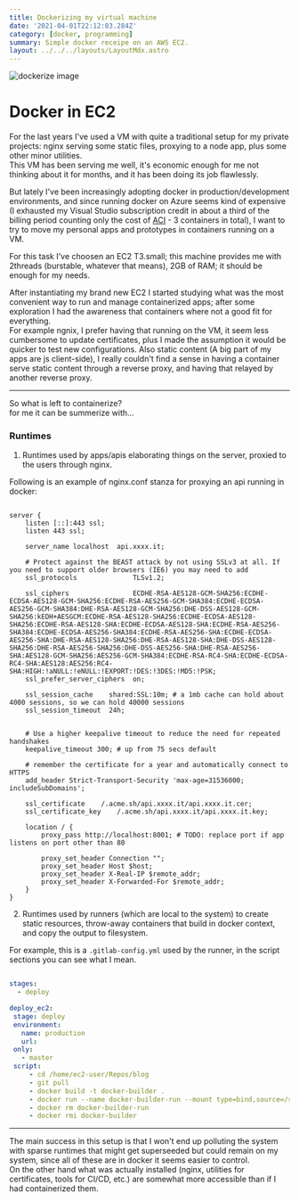 ```yaml
---
title: Dockerizing my virtual machine
date: '2021-04-01T22:12:03.284Z'
category: [docker, programming]
summary: Simple docker receipe on an AWS EC2.
layout: ../../../layouts/LayoutMdx.astro
---
```




<Image src={dockerize} alt='dockerize image'/>

# Docker in EC2

For the last years I've used a VM with quite a traditional setup for my private projects: nginx serving some static files, proxying to a node app, plus some other minor utilities.  
This VM has been serving me well, it's economic enough for me not thinking about it for months, and it has been doing its job flawlessly.

But lately I've been increasingly adopting docker in production/development environments, and since running docker on Azure seems kind of expensive (I exhausted my Visual Studio subscription credit in about a third of the billing period counting only the cost of [ACI](https://azure.microsoft.com/en-us/services/container-instances/) - 3 containers in total), I want to try to move my personal apps and prototypes in containers running on a VM.


For this task I've choosen an EC2 T3.small; this machine provides me with 2threads (burstable, whatever that means), 2GB of RAM; it should be enough for my needs. 


After instantiating my brand new EC2 I started studying what was the most convenient way to run and manage containerized apps; after some exploration I had the awareness that containers where not a good fit for everything.  
For example ngnix, I prefer having that running on the VM, it seem less cumbersome to update certificates, plus I made the assumption it would be quicker to test new configurations.
Also static content (A big part of my apps are js client-side), I really couldn't find a sense in having a container serve static content through a reverse proxy, and having that relayed by another reverse proxy.



--- 
So what is left to containerize?  
for me it can be summerize with...

### Runtimes

1. Runtimes used by apps/apis elaborating things on the server, proxied to the users through nginx.

Following is an example of nginx.conf stanza for proxying an api running in docker:
```nginx

server {
    listen [::]:443 ssl;
    listen 443 ssl;

    server_name localhost  api.xxxx.it;

    # Protect against the BEAST attack by not using SSLv3 at all. If you need to support older browsers (IE6) you may need to add
    ssl_protocols              TLSv1.2;

    ssl_ciphers                ECDHE-RSA-AES128-GCM-SHA256:ECDHE-ECDSA-AES128-GCM-SHA256:ECDHE-RSA-AES256-GCM-SHA384:ECDHE-ECDSA-AES256-GCM-SHA384:DHE-RSA-AES128-GCM-SHA256:DHE-DSS-AES128-GCM-SHA256:kEDH+AESGCM:ECDHE-RSA-AES128-SHA256:ECDHE-ECDSA-AES128-SHA256:ECDHE-RSA-AES128-SHA:ECDHE-ECDSA-AES128-SHA:ECDHE-RSA-AES256-SHA384:ECDHE-ECDSA-AES256-SHA384:ECDHE-RSA-AES256-SHA:ECDHE-ECDSA-AES256-SHA:DHE-RSA-AES128-SHA256:DHE-RSA-AES128-SHA:DHE-DSS-AES128-SHA256:DHE-RSA-AES256-SHA256:DHE-DSS-AES256-SHA:DHE-RSA-AES256-SHA:AES128-GCM-SHA256:AES256-GCM-SHA384:ECDHE-RSA-RC4-SHA:ECDHE-ECDSA-RC4-SHA:AES128:AES256:RC4-SHA:HIGH:!aNULL:!eNULL:!EXPORT:!DES:!3DES:!MD5:!PSK;
    ssl_prefer_server_ciphers  on;

    ssl_session_cache    shared:SSL:10m; # a 1mb cache can hold about 4000 sessions, so we can hold 40000 sessions
    ssl_session_timeout  24h;


    # Use a higher keepalive timeout to reduce the need for repeated handshakes
    keepalive_timeout 300; # up from 75 secs default

    # remember the certificate for a year and automatically connect to HTTPS
    add_header Strict-Transport-Security 'max-age=31536000; includeSubDomains';

    ssl_certificate    /.acme.sh/api.xxxx.it/api.xxxx.it.cer;
    ssl_certificate_key    /.acme.sh/api.xxxx.it/api.xxxx.it.key;

    location / {
        proxy_pass http://localhost:8001; # TODO: replace port if app listens on port other than 80
        
        proxy_set_header Connection "";
        proxy_set_header Host $host;
        proxy_set_header X-Real-IP $remote_addr;
        proxy_set_header X-Forwarded-For $remote_addr;
    }
}

```

2. Runtimes used by runners (which are local to the system) to create static resources, throw-away containers that build in docker context, and copy the output to filesystem.

For example, this is a `.gitlab-config.yml` used by the runner, in the script sections you can see what I mean. 
```yaml

stages:
  - deploy

deploy_ec2:
 stage: deploy
 environment:
   name: production 
   url: 
 only:
   - master
 script:
     - cd /home/ec2-user/Repos/blog
     - git pull
     - docker build -t docker-builder .
     - docker run --name docker-builder-run --mount type=bind,source=/srv/www/blog,target=/app/public-def docker-builder
     - docker rm docker-builder-run
     - docker rmi docker-builder
```


---


The main success in this setup is that I won't end up polluting the system with sparse runtimes that might get superseeded but could remain on my system, since all of these are in docker it seems easier to control.  
On the other hand what was actually installed (nginx, utilities for certificates, tools for CI/CD, etc.) are somewhat more accessible than if I had containerized them.

